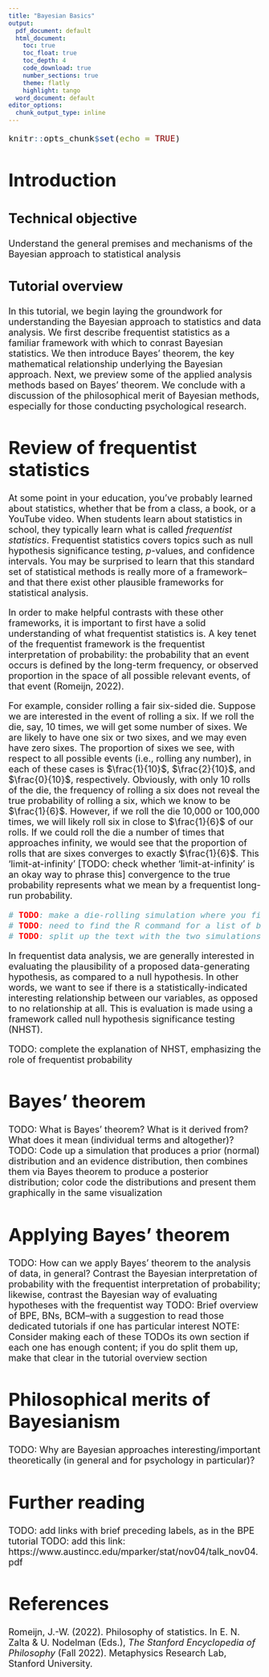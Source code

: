 ```yaml
---
title: "Bayesian Basics"
output:
  pdf_document: default
  html_document:
    toc: true
    toc_float: true
    toc_depth: 4
    code_download: true
    number_sections: true
    theme: flatly
    highlight: tango
  word_document: default
editor_options:
  chunk_output_type: inline
---
```


<font size="4">

```r
knitr::opts_chunk$set(echo = TRUE)
```

# Introduction

## Technical objective

Understand the general premises and mechanisms of the Bayesian approach to statistical analysis

## Tutorial overview

In this tutorial, we begin laying the groundwork for understanding the Bayesian approach to statistics and data analysis. We first describe frequentist statistics as a familiar framework with which to conrast Bayesian statistics. We then introduce Bayes' theorem, the key mathematical relationship underlying the Bayesian approach. Next, we preview some of the applied analysis methods based on Bayes' theorem. We conclude with a discussion of the philosophical merit of Bayesian methods, especially for those conducting psychological research.

# Review of frequentist statistics

At some point in your education, you've probably learned about statistics, whether that be from a class, a book, or a YouTube video. When students learn about statistics in school, they typically learn what is called *frequentist statistics*. Frequentist statistics covers topics such as null hypothesis significance testing, *p*-values, and confidence intervals. You may be surprised to learn that this standard set of statistical methods is really more of a framework--and that there exist other plausible frameworks for statistical analysis.  

In order to make helpful contrasts with these other frameworks, it is important to first have a solid understanding of what frequentist statistics is. A key tenet of the frequentist framework is the frequentist interpretation of probability: the probability that an event occurs is defined by the long-term frequency, or observed proportion in the space of all possible relevant events, of that event (Romeijn, 2022).  

For example, consider rolling a fair six-sided die. Suppose we are interested in the event of rolling a six. If we roll the die, say, 10 times, we will get some number of sixes. We are likely to have one six or two sixes, and we may even have zero sixes. The proportion of sixes we see, with respect to all possible events (i.e., rolling any number), in each of these cases is $\frac{1}{10}$, $\frac{2}{10}$, and $\frac{0}{10}$, respectively. Obviously, with only 10 rolls of the die, the frequency of rolling a six does not reveal the true probability of rolling a six, which we know to be $\frac{1}{6}$. However, if we roll the die 10,000 or 100,000 times, we will likely roll six in close to $\frac{1}{6}$ of our rolls. If we could roll the die a number of times that approaches infinity, we would see that the proportion of rolls that are sixes converges to exactly $\frac{1}{6}$. This 'limit-at-infinity' [TODO: check whether 'limit-at-infinity' is an okay way to phrase this] convergence to the true probability represents what we mean by a frequentist long-run probability.  

```r
# TODO: make a die-rolling simulation where you first simulate with 10 rolls of the die + plot the proportion of sixes (as a fraction of all rolls) individually for a few runs of the simultaion; then repeat with 10,000/100,000/etc. rolls
# TODO: need to find the R command for a list of binomials--what is the multivariate binomial distribution called?
# TODO: split up the text with the two simulations as you see fit
```

In frequentist data analysis, we are generally interested in evaluating the plausibility of a proposed data-generating hypothesis, as compared to a null hypothesis. In other words, we want to see if there is a statistically-indicated interesting relationship between our variables, as opposed to no relationship at all. This is evaluation is made using a framework called null hypothesis significance testing (NHST).

TODO: complete the explanation of NHST, emphasizing the role of frequentist probability

# Bayes' theorem

TODO: What is Bayes’ theorem? What is it derived from? What does it mean (individual terms and altogether)?
TODO: Code up a simulation that produces a prior (normal) distribution and an evidence distribution, then combines them via Bayes theorem to produce a posterior distribution; color code the distributions and present them graphically in the same visualization

# Applying Bayes' theorem

TODO: How can we apply Bayes' theorem to the analysis of data, in general? Contrast the Bayesian interpretation of probability with the frequentist interpretation of probability; likewise, contrast the Bayesian way of evaluating hypotheses with the frequentist way
TODO: Brief overview of BPE, BNs, BCM--with a suggestion to read those dedicated tutorials if one has particular interest
NOTE: Consider making each of these TODOs its own section if each one has enough content; if you do split them up, make that clear in the tutorial overview section

# Philosophical merits of Bayesianism
TODO: Why are Bayesian approaches interesting/important theoretically (in general and for psychology in particular)?

# Further reading
TODO: add links with brief preceding labels, as in the BPE tutorial
TODO: add this link: https://www.austincc.edu/mparker/stat/nov04/talk_nov04.pdf

# References

Romeijn, J.-W. (2022). Philosophy of statistics. In E. N. Zalta & U. Nodelman (Eds.), *The Stanford Encyclopedia of Philosophy* (Fall 2022). Metaphysics Research Lab, Stanford University.

</font>